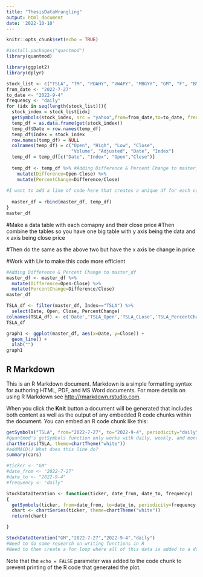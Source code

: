 ```yaml
---
title: "ThesisDataWrangling"
output: html_document
date: '2022-10-10'
---
```


```r
knitr::opts_chunk$set(echo = TRUE)

#install.packages("quantmod")
library(quantmod)
```

```r
library(ggplot2)
library(dplyr)
```


```r

stock_list <- c("TSLA", "TM", "POAHY", "VWAPY", "MBGYY", "GM", "F", "BMWYY", "STLA", "HMC", "RACE", "RIVN", "HYMTF", "NIO", "LCID", "TTM")
from_date <- "2022-7-27"
to_date <- "2022-9-4"
frequency <- "daily"
for (idx in seq(length(stock_list))){
  stock_index = stock_list[idx]
  getSymbols(stock_index, src = "yahoo",from=from_date,to=to_date, frequency=frequency)
  temp_df = as.data.frame(get(stock_index))
  temp_df$Date = row.names(temp_df)
  temp_df$Index = stock_index
  row.names(temp_df) = NULL
  colnames(temp_df) = c("Open", "High", "Low", "Close", 
                        "Volume", "Adjusted", "Date", "Index")
  temp_df = temp_df[c("Date", "Index", "Open","Close")]
  
  temp_df <- temp_df %>% #Adding Difference & Percent Change to master_df 
    mutate(Difference=Open-Close) %>%
    mutate(PercentChange=Difference/Close)
  
#I want to add a line of code here that creates a unique df for each company as the for loop iterates through each stock_list index. EX:TSLA_df, TM_df, POAHY_df
  
  master_df = rbind(master_df, temp_df)
}
master_df
```

#Make a data table with each comapny and their close price
#Then combine the tables so you have one big table with y axis being the data and x axis being close price

#Then do the same as the above two but have the x axis be change in price

#Work with Liv to make this code more efficient



```r
#Adding Difference & Percent Change to master_df 
master_df <- master_df %>% 
  mutate(Difference=Open-Close) %>%
  mutate(PercentChange=Difference/Close)
master_df
```
```r
TSLA_df <- filter(master_df, Index=="TSLA") %>%
  select(Date, Open, Close, PercentChange)
colnames(TSLA_df) <- c('Date','TSLA_Open','TSLA_CLose','TSLA_PercentChange')
TSLA_df
```


```r
graph1 <- ggplot(master_df, aes(x=Date, y=Close)) +
  geom_line() + 
  xlab("")
graph1
```



## R Markdown

This is an R Markdown document. Markdown is a simple formatting syntax for authoring HTML, PDF, and MS Word documents. For more details on using R Markdown see <http://rmarkdown.rstudio.com>.

When you click the **Knit** button a document will be generated that includes both content as well as the output of any embedded R code chunks within the document. You can embed an R code chunk like this:

```r
getSymbols("TSLA", from="2022-7-27", to="2022-9-4", periodicity="daily", src="yahoo")
#quantmod's getSymbols function only works with daily, weekly, and monthly
chartSeries(TSLA, theme=chartTheme("white"))
#addMACD() What does this line do?
summary(cars)
```
```r

#ticker <- "GM"
#date_from <- "2022-7-27"
#date_to <- "2022-9-4"
#frequency <- "daily"

StockDataIteration <- function(ticker, date_from, date_to, frequency)
{
  getSymbols(ticker, from=date_from, to=date_to, periodicity=frequency, src="yahoo")
  chart <- chartSeries(ticker, theme=chartTheme("white"))
  return(chart)

}
```

```r
StockDataIteration("GM","2022-7-27","2022-9-4","daily")
#Need to do some research on writing functions in R
#Need to then create a for loop where all of this data is added to a datatable as a new column
```



Note that the `echo = FALSE` parameter was added to the code chunk to prevent printing of the R code that generated the plot.
